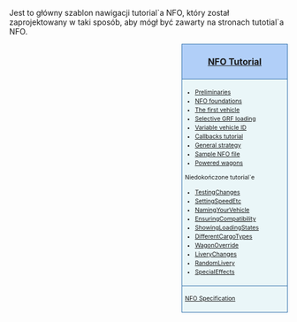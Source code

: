 <noinclude>{{pl/Development/NewGRF/inne strony|en= <!--http://-->www.tt-wiki.net/wiki/Template:NFOTutorial|pl=Template:pl/Development/NewGRF/NFO Tutorial/Navigation}}
{{en/-}}<!--<br>--><!--{{ambox | text = w trakcie edycji.}}--><!-- --></noinclude><!--
--><noinclude>Jest to główny szablon nawigacji tutorial`a NFO, który został zaprojektowany w taki sposób, aby mógł być zawarty na stronach tutotial`a NFO.</noinclude><div style="float:right; padding-left:12px; background:none;"><div style="width:180px; border:1px solid #2f6fab; background:#b1cff8; padding:5px; -moz-border-radius-topleft:5px; -moz-border-radius-topright:5px; font-size: 12pt;">
<center><strong><font size="3">[[pl/Development/NewGRF/NFO Tutorial/Main Page| NFO Tutorial]]</font></strong></center>
</div>
<div style="width:180px;  border:1px solid #2f6fab; border-top-width: 0px; background:#eaf6f8; padding:5px; font-size: 8pt; line-height: 12pt;">

* [[pl/Development/NewGRF/NFO Tutorial/Preliminaries| Preliminaries]]
* [[pl/Development/NewGRF/NFO Tutorial/Foundations| NFO foundations]]
* [http://www.tt-wiki.net/wiki/The_First_Vehicle The first vehicle]
* [[pl/Development/NewGRF/NFO Tutorial/Selective GRF Loading| Selective GRF loading]]
* [http://www.tt-wiki.net/wiki/Variable_Vehicle_ID Variable vehicle ID]
* [[pl/Development/NewGRF/NFO Tutorial/Callbacks|Callbacks tutorial]]
* [[pl/Development/NewGRF/NFO Tutorial/General strategy for implementing new graphics| General strategy]]
* [[pl/Development/NewGRF/NFO Tutorial/Sample NFO file| Sample NFO file]]
* [http://www.tt-wiki.net/wiki/Powered_wagons Powered wagons]
; Niedokończone tutorial`e
* [[pl/Development/NewGRF/NFO Tutorial/Testing changes| TestingChanges]]
* [http://www.tt-wiki.net/wiki/SettingSpeedEtc SettingSpeedEtc]
* [http://www.tt-wiki.net/wiki/NamingYourVehicle NamingYourVehicle]
* [http://www.tt-wiki.net/wiki/EnsuringCompatibility EnsuringCompatibility]
* [http://www.tt-wiki.net/wiki/ShowingLoadingStates ShowingLoadingStates]
* [http://www.tt-wiki.net/wiki/DifferentCargoTypes DifferentCargoTypes]
* [http://www.tt-wiki.net/wiki/WagonOverride WagonOverride]
* [http://www.tt-wiki.net/wiki/LiveryChanges LiveryChanges]
* [http://www.tt-wiki.net/wiki/RandomLivery RandomLivery]
* [http://www.tt-wiki.net/wiki/SpecialEffects SpecialEffects]

</div>
<div style="width:180px;  border:1px solid #2f6fab; border-top-width: 0px; background:#eaf6f8; padding:5px; font-size: 8pt; line-height: 12pt;">

;[[pl/Development/NewGRF/NFO Specs/Main Page | NFO Specification]]

</div>
</div><noinclude>[[Category:pl/User/Extrazi/szablony|{{PAGENAME}}]]</noinclude>
